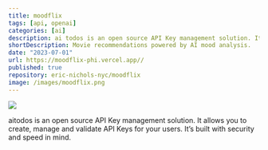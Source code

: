 ```yaml
---
title: moodflix
tags: [api, openai]
categories: [ai]
description: ai todos is an open source API Key management solution. It allows you to create, manage and validate API Keys for your users. It’s built with security and speed in mind.
shortDescription: Movie recommendations powered by AI mood analysis.
date: "2023-07-01"
url: https://moodflix-phi.vercel.app//
published: true
repository: eric-nichols-nyc/moodflix
image: /images/moodflix.png
---
```



![](/images/moodflix.png)

aitodos is an open source API Key management solution. It allows you to create, manage and validate API Keys for your users. It’s built with security and speed in mind.
